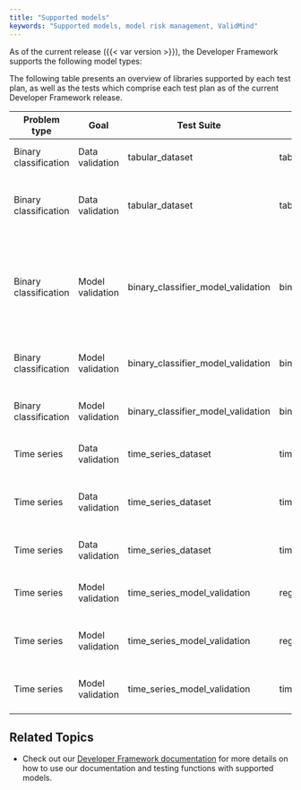 ```yaml
---
title: "Supported models"
keywords: "Supported models, model risk management, ValidMind"
---
```


As of the current release ({{< var version >}}), the Developer Framework supports the following model types: 

The following table presents an overview of libraries supported by each test plan, as well as the tests which comprise each test plan as of the current Developer Framework release. 

| Problem type | Goal | Test Suite | Test plans | Supported Libraries | Tests |
|--------------|------|------------|------------|---------------------|-------|
| Binary classification | Data validation | tabular_dataset | tabular_dataset_description | numpy, pandas | DatasetMetadata, DatasetDescription, DescriptiveStatistics, DatasetCorrelations |
| Binary classification | Data validation | tabular_dataset | tabular_data_quality | numpy, pandas | ClassImbalance, Duplicates, HighCardinality, HighPearsonCorrelation, MissingValues, Skewness, UniqueRows, TooManyZeroValues |
| Binary classification | Model validation | binary_classifier_model_validation | binary_classifier_metrics | sklearn.RandomForestClassifier, sklearn.LogisticRegression, xgboost.XGBClassifier, CatBoostClassifier | ModelMetadata, DatasetSplit, ConfusionMatrix, ClassifierInSamplePerformance, ClassifierOutOfSamplePerformance, PermutationFeatureImportance, PrecisionRecallCurve, ROCCurve, CharacteristicStabilityIndex, PopulationStabilityIndex, SHAPGlobalImportance |
| Binary classification | Model validation | binary_classifier_model_validation | binary_classifier_validation | sklearn.RandomForestClassifier, sklearn.LogisticRegression, xgboost.XGBClassifier, CatBoostClassifier | MinimumAccuracy, MinimumF1Score, MinimumROCAUCScore, TrainingTestDegradation |
| Binary classification | Model validation | binary_classifier_model_validation | binary_classifier_model_diagnosis | sklearn.RandomForestClassifier, sklearn.LogisticRegression, xgboost.XGBClassifier, CatBoostClassifier | OverfitDiagnosis, WeakspotsDiagnosis, RobustnessDiagnosis |
| Time series | Data validation | time_series_dataset | time_series_data_quality | numpy, pandas | TimeSeriesOutliers, TimeSeriesMissingValues, TimeSeriesFrequency |
| Time series | Data validation | time_series_dataset | time_series_univariate | numpy, pandas | TimeSeriesLinePlot, TimeSeriesHistogram, ACFandPACFPlot, SeasonalDecompose, AutoSeasonality, AutoStationarity, RollingStatsPlot, AutoAR, AutoMA |
| Time series | Data validation | time_series_dataset | time_series_multivariate | numpy, pandas |  ScatterPlot, LaggedCorrelationHeatmap, EngleGrangerCoint, SpreadPlot |
| Time series | Model validation | time_series_model_validation | regression_model_performance | statsmodels.regression.linear_model.OLS, statsmodels.regression.linear_model.GLS, sklearn.linear_model.LinearRegression, xgboost.XGBRegressor | RegressionModelSummary |
| Time series | Model validation | time_series_model_validation | regression_models_comparison | statsmodels.regression.linear_model.OLS, statsmodels.regression.linear_model.GLS, sklearn.linear_model.LinearRegression, xgboost.XGBRegressor | RegressionModelInsampleComparison, RegressionModelOutsampleComparison |
| Time series | Model validation | time_series_model_validation | time_series_forecast | statsmodels.regression.linear_model.OLS, statsmodels.regression.linear_model.GLS, sklearn.linear_model.LinearRegression, xgboost.XGBRegressor | RegressionModelForecastPlot |

## Related Topics

* Check out our [Developer Framework documentation](developer-framework-introduction.qmd) for more details on how to use our documentation and testing functions with supported models.
